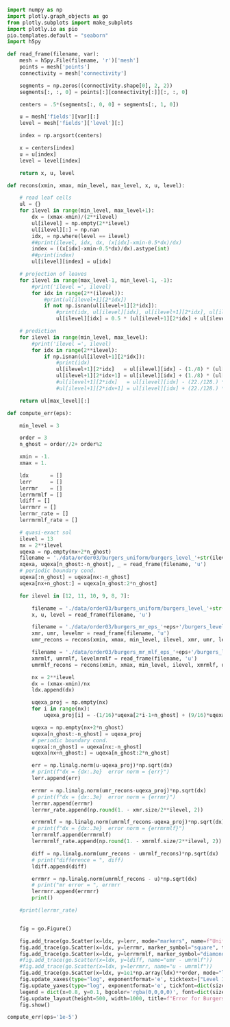 ```python
import numpy as np
import plotly.graph_objects as go
from plotly.subplots import make_subplots
import plotly.io as pio
pio.templates.default = "seaborn"
import h5py

def read_frame(filename, var):
    mesh = h5py.File(filename, 'r')['mesh']
    points = mesh['points']
    connectivity = mesh['connectivity']

    segments = np.zeros((connectivity.shape[0], 2, 2))
    segments[:, :, 0] = points[:][connectivity[:]][:, :, 0]

    centers = .5*(segments[:, 0, 0] + segments[:, 1, 0])

    u = mesh['fields'][var][:]
    level = mesh['fields']['level'][:]

    index = np.argsort(centers)

    x = centers[index]
    u = u[index]
    level = level[index]

    return x, u, level

def recons(xmin, xmax, min_level, max_level, x, u, level):

    # read leaf cells
    ul = {}
    for ilevel in range(min_level, max_level+1):
        dx = (xmax-xmin)/(2**ilevel)
        ul[ilevel] = np.empty(2**ilevel)
        ul[ilevel][:] = np.nan
        idx, = np.where(level == ilevel)
        ##print(ilevel, idx, dx, (x[idx]-xmin-0.5*dx)/dx)
        index = ((x[idx]-xmin-0.5*dx)/dx).astype(int)
        ##print(index)
        ul[ilevel][index] = u[idx]

    # projection of leaves
    for ilevel in range(max_level-1, min_level-1, -1):
        #print('ilevel =', ilevel)
        for idx in range(2**(ilevel)):
            #print(ul[ilevel+1][2*idx])
            if not np.isnan(ul[ilevel+1][2*idx]):
                #print(idx, ul[ilevel][idx], ul[ilevel+1][2*idx], ul[ilevel+1][2*idx+1])
                ul[ilevel][idx] = 0.5 * (ul[ilevel+1][2*idx] + ul[ilevel+1][2*idx+1])

    # prediction
    for ilevel in range(min_level, max_level):
        #print('ilevel =', ilevel)
        for idx in range(2**ilevel):
            if np.isnan(ul[ilevel+1][2*idx]):
                #print(idx)
                ul[ilevel+1][2*idx]   = ul[ilevel][idx] - (1./8) * (ul[ilevel][(idx+1)%(2**ilevel)] - ul[ilevel][idx-1])
                ul[ilevel+1][2*idx+1] = ul[ilevel][idx] + (1./8) * (ul[ilevel][(idx+1)%(2**ilevel)] - ul[ilevel][idx-1])
                #ul[ilevel+1][2*idx]   = ul[ilevel][idx] - (22./128.) * (ul[ilevel][(idx+1)%(2**ilevel)] - ul[ilevel][idx-1]) + (3./128.) * (ul[ilevel][(idx+2)%(2**ilevel)] - ul[ilevel][idx-2])
                #ul[ilevel+1][2*idx+1] = ul[ilevel][idx] + (22./128.) * (ul[ilevel][(idx+1)%(2**ilevel)] - ul[ilevel][idx-1]) - (3./128.) * (ul[ilevel][(idx+2)%(2**ilevel)] - ul[ilevel][idx-2])

    return ul[max_level][:]

def compute_err(eps):

    min_level = 3

    order = 3
    n_ghost = order//2+ order%2

    xmin = -1.
    xmax = 1.

    ldx       = []
    lerr      = []
    lerrmr    = []
    lerrmrmlf = []
    ldiff = []
    lerrmrr = []
    lerrmr_rate = []
    lerrmrmlf_rate = []

    # quasi-exact sol
    ilevel = 13
    nx = 2**ilevel
    uqexa = np.empty(nx+2*n_ghost)
    filename = './data/order03/burgers_uniform/burgers_level_'+str(ilevel)+'_'+str(ilevel)+'_ite_7.h5'
    xqexa, uqexa[n_ghost:-n_ghost], _ = read_frame(filename, 'u')
    # periodic boundary cond.
    uqexa[:n_ghost] = uqexa[nx:-n_ghost]
    uqexa[nx+n_ghost:] = uqexa[n_ghost:2*n_ghost]

    for ilevel in [12, 11, 10, 9, 8, 7]:

        filename = './data/order03/burgers_uniform/burgers_level_'+str(ilevel)+'_'+str(ilevel)+'_ite_7.h5'
        x, u, level = read_frame(filename, 'u')

        filename = './data/order03/burgers_mr_eps_'+eps+'/burgers_level_'+str(min_level)+'_'+str(ilevel)+'_ite_7.h5'
        xmr, umr, levelmr = read_frame(filename, 'u')
        umr_recons = recons(xmin, xmax, min_level, ilevel, xmr, umr, levelmr)

        filename = './data/order03/burgers_mr_mlf_eps_'+eps+'/burgers_level_'+str(min_level)+'_'+str(ilevel)+'_ite_7.h5'
        xmrmlf, umrmlf, levelmrmlf = read_frame(filename, 'u')
        umrmlf_recons = recons(xmin, xmax, min_level, ilevel, xmrmlf, umrmlf, levelmrmlf)

        nx = 2**ilevel
        dx = (xmax-xmin)/nx
        ldx.append(dx)

        uqexa_proj = np.empty(nx)
        for i in range(nx):
            uqexa_proj[i] = -(1/16)*uqexa[2*i-1+n_ghost] + (9/16)*uqexa[2*i+n_ghost] + (9/16)*uqexa[2*i+1+n_ghost] - (1/16)*uqexa[2*i+2+n_ghost]

        uqexa = np.empty(nx+2*n_ghost)
        uqexa[n_ghost:-n_ghost] = uqexa_proj
        # periodic boundary cond.
        uqexa[:n_ghost] = uqexa[nx:-n_ghost]
        uqexa[nx+n_ghost:] = uqexa[n_ghost:2*n_ghost]

        err = np.linalg.norm(u-uqexa_proj)*np.sqrt(dx)
        # print(f"dx = {dx:.3e}  error norm = {err}")
        lerr.append(err)

        errmr = np.linalg.norm(umr_recons-uqexa_proj)*np.sqrt(dx)
        # print(f"dx = {dx:.3e}  error norm = {errmr}")
        lerrmr.append(errmr)
        lerrmr_rate.append(np.round(1. - xmr.size/2**ilevel, 2))

        errmrmlf = np.linalg.norm(umrmlf_recons-uqexa_proj)*np.sqrt(dx)
        # print(f"dx = {dx:.3e}  error norm = {errmrmlf}")
        lerrmrmlf.append(errmrmlf)
        lerrmrmlf_rate.append(np.round(1. - xmrmlf.size/2**ilevel, 2))

        diff = np.linalg.norm(umr_recons - umrmlf_recons)*np.sqrt(dx)
        # print("difference = ", diff)
        ldiff.append(diff)

        errmrr = np.linalg.norm(umrmlf_recons - u)*np.sqrt(dx)
        # print("mr error = ", errmrr
        lerrmrr.append(errmrr)
        print()

    #print(lerrmr_rate)


    fig = go.Figure()

    fig.add_trace(go.Scatter(x=ldx, y=lerr, mode="markers", name=f"Uniform mesh"))
    fig.add_trace(go.Scatter(x=ldx, y=lerrmr, marker_symbol="square", text=lerrmr_rate, mode="markers+text",  textposition="top left", textfont=dict(color='rgb(221,132,82)', size=16), name=f"MRA"))
    fig.add_trace(go.Scatter(x=ldx, y=lerrmrmlf, marker_symbol="diamond", text=lerrmrmlf_rate, mode="markers+text",  textposition="bottom right", textfont=dict(color='rgb(85,168,104)', size=16),name="MRA+MLF"))
    #fig.add_trace(go.Scatter(x=ldx, y=ldiff, name="umr - umrmlf"))
    #fig.add_trace(go.Scatter(x=ldx, y=lerrmrr, name="u - umrmlf"))
    fig.add_trace(go.Scatter(x=ldx, y=1e1*np.array(ldx)**order, mode="lines", line_color='black', name=f"slope {order}"))
    fig.update_xaxes(type="log", exponentformat='e', ticktext=["Level 12", "Level 11", "Level 10", "Level 9", "Level 8", "Level 7"], tickvals=[2./2**12, 2./2**11, 2./2**10, 2./2**9, 2./2**8, 2./2**7], tickfont=dict(size=14))
    fig.update_yaxes(type="log", exponentformat='e', tickfont=dict(size=14))
    legend = dict(x=0.8, y=0.1, bgcolor='rgba(0,0,0,0)', font=dict(size=16))
    fig.update_layout(height=500, width=1000, title=f"Error for Burgers case, scheme order={order}, eps={eps}", legend=legend)
    fig.show()

compute_err(eps='1e-5')
```